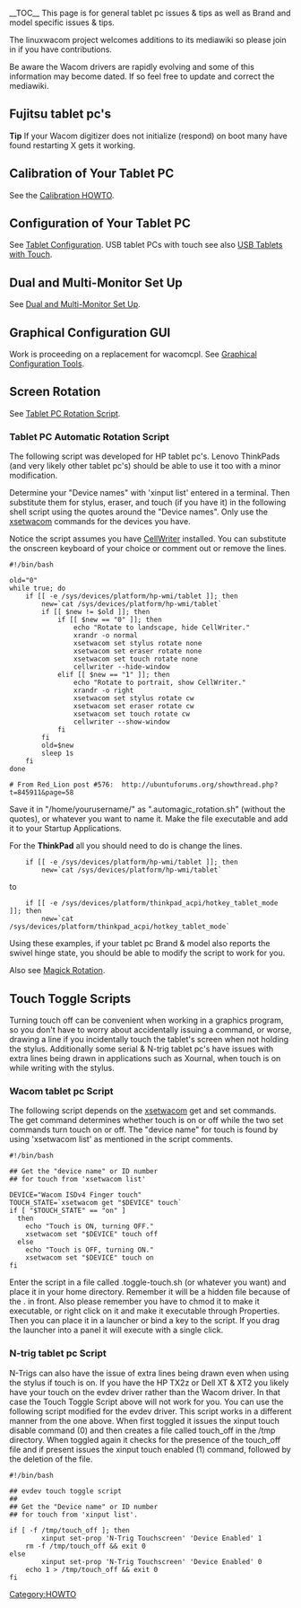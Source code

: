 __TOC__
This page is for general tablet pc issues & tips as well as Brand and model specific issues & tips.

The linuxwacom project welcomes additions to its mediawiki so please join in if you have contributions.

Be aware the Wacom drivers are rapidly evolving and some of this information may become dated.  If so feel free to update and correct the mediawiki.

== Fujitsu tablet pc's ==
'''Tip''' If your Wacom digitizer does not initialize (respond) on boot many have found restarting X gets it working.

== Calibration of Your Tablet PC ==

See the [[Calibration|Calibration HOWTO]].

== Configuration of Your Tablet PC ==
See [[Tablet Configuration]].  USB tablet PCs with touch see also [[USB Tablets with Touch]].

== Dual and Multi-Monitor Set Up ==
See [[Dual and Multi-Monitor Set Up]].

== Graphical Configuration GUI ==
Work is proceeding on a replacement for wacomcpl.  See [[External applications#Graphical Configuration Tools|Graphical Configuration Tools]].

== Screen Rotation ==
See [[Rotation#Tablet PC Rotation Script|Tablet PC Rotation Script]].

=== Tablet PC Automatic Rotation Script ===

The following script was developed for HP tablet pc's.  Lenovo ThinkPads (and very likely other tablet pc's) should be able to use it too with a minor modification.

Determine your "Device names" with 'xinput list' entered in a terminal. Then substitute them for stylus, eraser, and touch (if you have it) in the following shell script using the quotes around the "Device names". Only use the [[xsetwacom]] commands for the devices you have.

Notice the script assumes you have [[External applications#CellWriter|CellWriter]] installed.  You can substitute the onscreen keyboard of your choice or comment out or remove the lines.
<pre>
#!/bin/bash

old="0"
while true; do
	if [[ -e /sys/devices/platform/hp-wmi/tablet ]]; then
		new=`cat /sys/devices/platform/hp-wmi/tablet`
		if [[ $new != $old ]]; then
			if [[ $new == "0" ]]; then
				echo "Rotate to landscape, hide CellWriter."
				xrandr -o normal
				xsetwacom set stylus rotate none
				xsetwacom set eraser rotate none
				xsetwacom set touch rotate none
				cellwriter --hide-window
			elif [[ $new == "1" ]]; then
				echo "Rotate to portrait, show CellWriter."
				xrandr -o right
				xsetwacom set stylus rotate cw
				xsetwacom set eraser rotate cw
				xsetwacom set touch rotate cw
				cellwriter --show-window
			fi
		fi
		old=$new
		sleep 1s
	fi
done

# From Red_Lion post #576:  http://ubuntuforums.org/showthread.php?t=845911&page=58
</pre>
Save it in "/home/yourusername/" as ".automagic_rotation.sh" (without the quotes), or whatever you want to name it.  Make the file executable and add it to your Startup Applications.

For the '''ThinkPad''' all you should need to do is change the lines.
<pre>
	if [[ -e /sys/devices/platform/hp-wmi/tablet ]]; then
		new=`cat /sys/devices/platform/hp-wmi/tablet`
</pre>
to
<pre>
	if [[ -e /sys/devices/platform/thinkpad_acpi/hotkey_tablet_mode ]]; then
		new=`cat /sys/devices/platform/thinkpad_acpi/hotkey_tablet_mode`
</pre>
Using these examples, if your tablet pc Brand & model also reports the swivel hinge state, you should be able to modify the script to work for you.

Also see [[External applications#Magick Rotation|Magick Rotation]].

== Touch Toggle Scripts ==
Turning touch off can be convenient when working in a graphics program, so you don't have to worry about accidentally issuing a command, or worse, drawing a line if you incidentally touch the tablet's screen when not holding the stylus.  Additionally some serial & N-trig tablet pc's  have issues with extra lines being drawn in applications such as Xournal, when touch is on while writing with the stylus.

=== Wacom tablet pc Script ===
The following script depends on the [[xsetwacom]] get and set commands.  The get command determines whether touch is on or off while the two set commands turn touch on or off.   The "device name" for touch is found by using 'xsetwacom list' as mentioned in the script comments.
<pre>
#!/bin/bash

## Get the "device name" or ID number
## for touch from 'xsetwacom list'

DEVICE="Wacom ISDv4 Finger touch"
TOUCH_STATE=`xsetwacom get "$DEVICE" touch`
if [ "$TOUCH_STATE" == "on" ]
  then
    echo "Touch is ON, turning OFF."
    xsetwacom set "$DEVICE" touch off
  else
    echo "Touch is OFF, turning ON."
    xsetwacom set "$DEVICE" touch on
fi
</pre>
Enter the script in a file called .toggle-touch.sh (or whatever you want) and place it in your home directory. Remember it will be a hidden file because of the . in front. Also please remember you have to chmod it to make it executable, or right click on it and make it executable through Properties. Then you can place it in a launcher or  bind a key to the script.  If you drag the launcher into a panel it will execute with a single click.

=== N-trig tablet pc Script ===
N-Trigs can also have the issue of extra lines being drawn even when using the stylus if touch is on.  If you have the HP TX2z or Dell XT & XT2 you likely have your touch on the evdev driver rather than the Wacom driver.  In that case the Touch Toggle Script above will not work for you. You can use the following script  modified for the evdev driver.  This script works in a different manner from the one above.  When first toggled it issues the xinput touch disable command (0) and then creates a file called touch_off in the /tmp directory.  When toggled again it checks for the presence of the touch_off file and if present issues the xinput touch enabled (1) command, followed by the deletion of the file.

<pre>
#!/bin/bash

## evdev touch toggle script
##
## Get the "Device name" or ID number
## for touch from 'xinput list'.

if [ -f /tmp/touch_off ]; then
        xinput set-prop 'N-Trig Touchscreen' 'Device Enabled' 1
	rm -f /tmp/touch_off && exit 0
else
        xinput set-prop 'N-Trig Touchscreen' 'Device Enabled' 0
	echo 1 > /tmp/touch_off && exit 0
fi
</pre>


[[Category:HOWTO]]